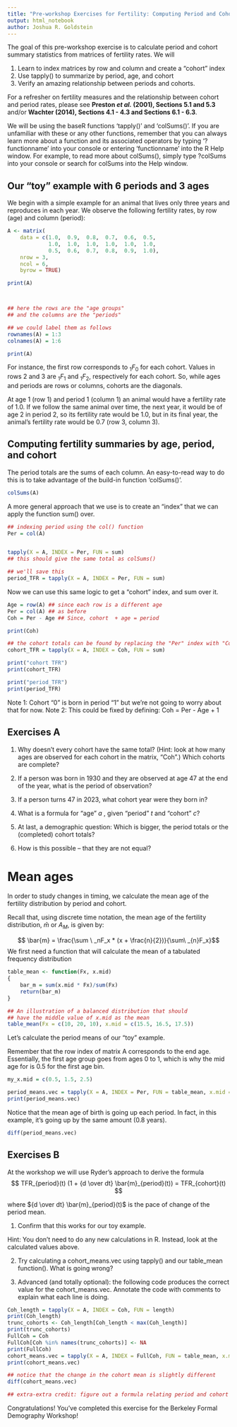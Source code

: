 ---
title: "Pre-workshop Exercises for Fertility: Computing Period and Cohort Measures from Matrices of Fertility Rates"
output: html_notebook
author: Joshua R. Goldstein
---

The goal of this pre-workshop exercise is to calculate period and
cohort summary statistics from matrices of fertility rates. We will

1. Learn to index matrices by row and column and create a "cohort" index
2. Use tapply() to summarize by period, age, and cohort
3. Verify an amazing relationship between periods and cohorts.

For a refresher on fertility measures and the relationship between cohort and period rates, please see **Preston *et al.* (2001), Sections 5.1 and 5.3** and/or **Wachter (2014), Sections 4.1 - 4.3 and Sections 6.1 - 6.3**.   

We will be using the baseR functions 'tapply()' and 'colSums()'. If you are unfamiliar with these or any other functions, remember that you can always learn more about a function and its associated operators by typing '?functionname' into your console or entering 'functionname' into the R Help window. For example, to read more about colSums(), simply type ?colSums into your console or search for colSums into the Help window. 

## Our "toy" example with 6 periods and 3 ages

We begin with a simple example for an animal that lives only three years and reproduces in each year. We observe the following fertility rates, by row (age) and column (period):

```{r}
A <- matrix(
    data = c(1.0,  0.9,  0.8,  0.7,  0.6,  0.5,
             1.0,  1.0,  1.0,  1.0,  1.0,  1.0,
             0.5,  0.6,  0.7,  0.8,  0.9,  1.0),
    nrow = 3,
    ncol = 6,
    byrow = TRUE)

print(A)



## here the rows are the "age groups"
## and the columns are the "periods"

## we could label them as follows
rownames(A) = 1:3
colnames(A) = 1:6

print(A)
```
For instance, the first row corresponds to $_{1}F_{0}$ for each cohort. Values in rows 2 and 3 are $_{1}F_{1}$ and $_{1}F_{2}$, respectively for each cohort. So, while ages and periods are rows or columns, cohorts are the diagonals. 

At age 1 (row 1) and period 1 (column 1) an animal would have a fertility rate of 1.0. If we follow the same animal over time, the next year, it would be of age 2 in period 2, so its fertility rate would be 1.0, but in its final year, the animal's fertility rate would be 0.7 (row 3, column 3).

## Computing fertility summaries by age, period, and cohort

The period totals are the sums of each column. An easy-to-read way to do this is to take advantage of the build-in function 'colSums()'. 

```{r}
colSums(A)
```

A more general approach that we use is to create an "index" that we can apply the function sum() over.

```{r}
## indexing period using the col() function
Per = col(A)


tapply(X = A, INDEX = Per, FUN = sum)
## this should give the same total as colSums()

## we'll save this
period_TFR = tapply(X = A, INDEX = Per, FUN = sum)
```

Now we can use this same logic to get a "cohort" index, and sum over it.

```{r}
Age = row(A) ## since each row is a different age
Per = col(A) ## as before
Coh = Per - Age ## Since, cohort  + age = period

print(Coh)
```


```{r}
## the cohort totals can be found by replacing the "Per" index with "Coh"
cohort_TFR = tapply(X = A, INDEX = Coh, FUN = sum)

print("cohort TFR")
print(cohort_TFR)

print("period_TFR")
print(period_TFR)

```
Note 1: Cohort "0" is born in period "1" but we're not going to worry about that for now.
Note 2: This could be fixed by defining: Coh = Per - Age + 1

## Exercises A

1. Why doesn't every cohort have the same total?  (Hint: look at how many
ages are observed for each cohort in the matrix, "Coh".) Which cohorts are complete?

2. If a person was born in 1930 and they are observed at age 47 at
the end of the year, what is the period of observation? 

3. If a person turns 47 in 2023, what cohort year were they born in?

4. What is a formula for "age" $a$ , given "period" $t$ and "cohort" $c$? 

5. At last, a demographic question: Which is bigger, the period totals or the (completed) cohort totals?

6. How is this possible -- that they are not equal? 


# Mean ages

In order to study changes in timing, we calculate the mean age of the fertility distribution by period and cohort.

Recall that, using discrete time notation, the mean age of the fertility distribution, $\bar{m}$ or $A_{M}$, is given by:

$$ \bar{m} = \frac{\sum \ _nF_x * (x + \frac{n}{2})}{\sum\ _{n}F_x}$$
We first need a function that will calculate the mean of a tabulated frequency distribution

```{r}
table_mean <- function(Fx, x.mid)
{
    bar_m = sum(x.mid * Fx)/sum(Fx)
    return(bar_m)
}

## An illustration of a balanced distribution that should
## have the middle value of x.mid as the mean
table_mean(Fx = c(10, 20, 10), x.mid = c(15.5, 16.5, 17.5))
```


Let's calculate the period means of our "toy" example.

Remember that the row index of matrix A corresponds to the end age. Essentially, the first age group goes from ages 0 to 1, which is why the mid age for is 0.5 for the first age bin.
```{r}
my_x.mid = c(0.5, 1.5, 2.5)

period_means.vec = tapply(X = A, INDEX = Per, FUN = table_mean, x.mid = my_x.mid)
print(period_means.vec)
```

Notice that the mean age of birth is going up each period. In fact, in this example, it's going up by the same amount (0.8 years).

```{r}
diff(period_means.vec)
```

## Exercises B

At the workshop we will use Ryder's approach to derive the formula
$$
TFR_{period}(t) (1 + {d \over dt} \bar{m}_{period}(t))  = TFR_{cohort}(t)
$$

where ${d \over dt} \bar{m}_{period}(t)$ is the pace of change of the period mean.

1. Confirm that this works for our toy example.

Hint: You don't need to do any new calculations in R. Instead, look at the calculated values above.

2. Try calculating a cohort_means.vec using tapply() and our table_mean function(). What
is going wrong?


3. Advanced (and totally optional): the following code produces the correct value for the
cohort_means.vec. Annotate the code with comments to explain what each line is doing.

```{r}
Coh_length = tapply(X = A, INDEX = Coh, FUN = length)
print(Coh_length)
trunc_cohorts <- Coh_length[Coh_length < max(Coh_length)]
print(trunc_cohorts)
FullCoh = Coh
FullCoh[Coh %in% names(trunc_cohorts)] <- NA
print(FullCoh)
cohort_means.vec = tapply(X = A, INDEX = FullCoh, FUN = table_mean, x.mid = my_x.mid)
print(cohort_means.vec)

## notice that the change in the cohort mean is slightly different
diff(cohort_means.vec)

## extra-extra credit: figure out a formula relating period and cohort totals using the pace of change of the cohort mean.
```


Congratulations! You've completed this exercise for the Berkeley Formal Demography Workshop!

